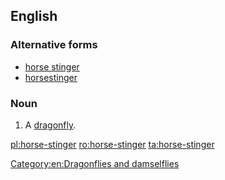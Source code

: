 ==English==

===Alternative forms===
* [[horse stinger]]
* [[horsestinger]]

===Noun===
{{en-noun|head=[[horse]]-[[stinger]]}}

# A [[dragonfly]].
[[Category:en:Dragonflies and damselflies]]

[[pl:horse-stinger]]
[[ro:horse-stinger]]
[[ta:horse-stinger]]